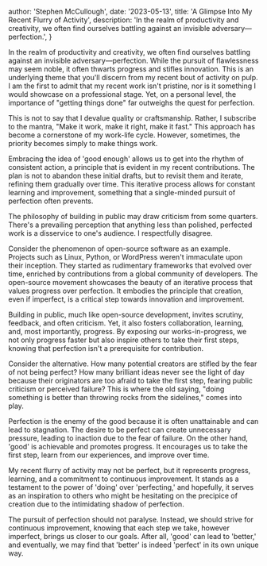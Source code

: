 
  author: 'Stephen McCullough',
  date: '2023-05-13',
  title: 'A Glimpse Into My Recent Flurry of Activity',
  description: 'In the realm of productivity and creativity, we often find ourselves battling against an invisible adversary—perfection.',
}


In the realm of productivity and creativity, we often find ourselves battling against an invisible adversary—perfection. While the pursuit of flawlessness may seem noble, it often thwarts progress and stifles innovation. This is an underlying theme that you'll discern from my recent bout of activity on <Link href="/projects/pulp">pulp</Link>. I am the first to admit that my recent work isn't pristine, nor is it something I would showcase on a professional stage. Yet, on a personal level, the importance of "getting things done" far outweighs the quest for perfection.

This is not to say that I devalue quality or craftsmanship. Rather, I subscribe to the mantra, "Make it work, make it right, make it fast." This approach has become a cornerstone of my work-life cycle. However, sometimes, the priority becomes simply to make things work.

Embracing the idea of 'good enough' allows us to get into the rhythm of consistent action, a principle that is evident in my recent contributions. The plan is not to abandon these initial drafts, but to revisit them and iterate, refining them gradually over time. This iterative process allows for constant learning and improvement, something that a single-minded pursuit of perfection often prevents.

The philosophy of building in public may draw criticism from some quarters. There's a prevailing perception that anything less than polished, perfected work is a disservice to one's audience. I respectfully disagree.

Consider the phenomenon of open-source software as an example. Projects such as Linux, Python, or WordPress weren't immaculate upon their inception. They started as rudimentary frameworks that evolved over time, enriched by contributions from a global community of developers. The open-source movement showcases the beauty of an iterative process that values progress over perfection. It embodies the principle that creation, even if imperfect, is a critical step towards innovation and improvement.

Building in public, much like open-source development, invites scrutiny, feedback, and often criticism. Yet, it also fosters collaboration, learning, and, most importantly, progress. By exposing our works-in-progress, we not only progress faster but also inspire others to take their first steps, knowing that perfection isn't a prerequisite for contribution.

Consider the alternative. How many potential creators are stifled by the fear of not being perfect? How many brilliant ideas never see the light of day because their originators are too afraid to take the first step, fearing public criticism or perceived failure? This is where the old saying, "doing something is better than throwing rocks from the sidelines," comes into play.

Perfection is the enemy of the good because it is often unattainable and can lead to stagnation. The desire to be perfect can create unnecessary pressure, leading to inaction due to the fear of failure. On the other hand, 'good' is achievable and promotes progress. It encourages us to take the first step, learn from our experiences, and improve over time.

My recent flurry of activity may not be perfect, but it represents progress, learning, and a commitment to continuous improvement. It stands as a testament to the power of 'doing' over 'perfecting,' and hopefully, it serves as an inspiration to others who might be hesitating on the precipice of creation due to the intimidating shadow of perfection.

The pursuit of perfection should not paralyse. Instead, we should strive for continuous improvement, knowing that each step we take, however imperfect, brings us closer to our goals. After all, 'good' can lead to 'better,' and eventually, we may find that 'better' is indeed 'perfect' in its own unique way.
